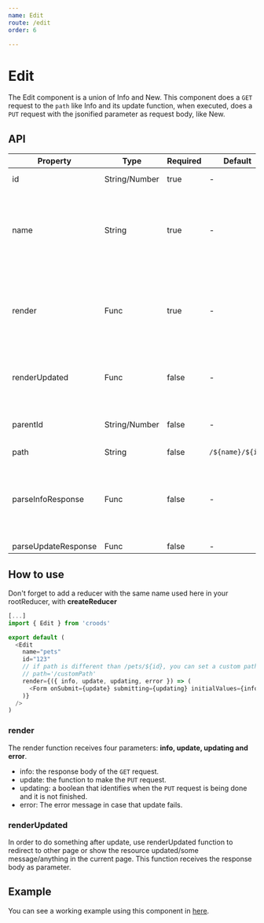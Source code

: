 ```yaml
---
name: Edit
route: /edit
order: 6

---
```


# Edit

The Edit component is a union of Info and New.
This component does a `GET` request to the `path` like Info and its update function,
when executed, does a `PUT` request with the jsonified parameter as request body, like New.

## API

| Property            | Type          | Required | Default          | Description                                                                                                                          |
| ------------------- | ------------- | -------- | ---------------- | ------------------------------------------------------------------------------------------------------------------------------------ |
| id                  | String/Number | true     | -                | Ex: 1234 or '1234'                                                                                                                   |
| name                | String        | true     | -                | It must be equal to the reducer name set in your `rootReducer.js` and will be used as `path` if none is provided Ex: `baseUrl/name`. |
| render              | Func          | true     | -                | A function returning a React Node. Ex: ({ info = {}, update = (id, ...attributes), updating = bool, error }, props) -> < JSX />      |
| renderUpdated       | Func          | false    | -                | A function returning a React Node. Ex: (updated = {}) -> < JSX />                                                                    |
| parentId            | String/Number | false    | -                | Parent element's Id, for more specificity in changes.                                                                                |
| path                | String        | false    | `/${name}/${id}` | Ex: /foo/123                                                                                                                         |
| parseInfoResponse   | Func          | false    | -                | Parse specific responses to adjust the API to croods patterns. Ex: (json, response, requestAttributes) -> Object                     |
| parseUpdateResponse | Func          | false    | -                |                                                                                                                                      |

## How to use

Don't forget to add a reducer with the same name used here in your rootReducer, with **createReducer**

```javascript
[...]
import { Edit } from 'croods'

export default (
  <Edit
    name="pets"
    id="123"
    // if path is different than /pets/${id}, you can set a custom path like so:
    // path='/customPath'
    render={({ info, update, updating, error }) => (
      <Form onSubmit={update} submitting={updating} initialValues={info} />
    )}
  />
)

```

### render

The render function receives four parameters: **info, update, updating and error**.

- info: the response body of the `GET` request.
- update: the function to make the `PUT` request.
- updating: a boolean that identifies when the `PUT` request is being done and it is not finished.
- error: The error message in case that update fails.

### renderUpdated

In order to do something after update, use renderUpdated function to
redirect to other page or show the resource updated/some message/anything in the current page.
This function receives the response body as parameter.

## Example

You can see a working example using this component in [here](https://github.com/SeasonedSoftware/croods/blob/master/example/src/colors/Edit.js).
